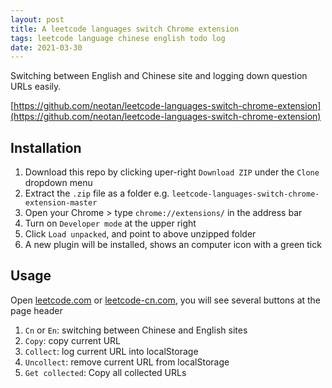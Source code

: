 ```yaml
---
layout: post
title: A leetcode languages switch Chrome extension
tags: leetcode language chinese english todo log
date: 2021-03-30
---
```




Switching between English and Chinese site and logging down question URLs easily.

[https://github.com/neotan/leetcode-languages-switch-chrome-extension](https://github.com/neotan/leetcode-languages-switch-chrome-extension)

## Installation

1. Download this repo by clicking uper-right `Download ZIP` under the `Clone` dropdown menu
2. Extract the `.zip` file as a folder e.g. `leetcode-languages-switch-chrome-extension-master`
3. Open your Chrome > type `chrome://extensions/` in the address bar 
4. Turn on `Developer mode` at the upper right
5. Click `Load unpacked`, and point to above unzipped folder
6. A new plugin will be installed, shows an computer icon with a green tick

## Usage
Open [leetcode.com](leetcode.com) or [leetcode-cn.com](leetcode-cn.com), you will see several buttons at the page header
  1. `Cn` or `En`: switching between Chinese and English sites
  2. `Copy`: copy current URL
  3. `Collect`: log current URL into localStorage
  4. `Uncollect`: remove current URL from localStorage
  5. `Get collected`: Copy all collected URLs
